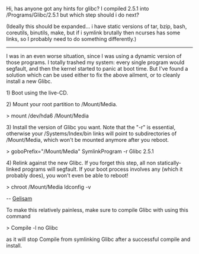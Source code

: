 Hi, has anyone got any hints for glibc?
I compiled 2.5.1 into /Programs/Glibc/2.5.1 but which step should i do next?


(Ideally this should be expanded... i have static versions of tar, bzip, 
bash, coreutils, binutils, make, but if i symlink brutally then 
ncurses has some links, so I probably need to do something 
differently.)


----------

I was in an even worse situation, since I was using a dynamic version of those programs. I totally trashed my system: every single program would segfault, and then the kernel started to panic at boot time. But I've found a solution which can be used either to fix the above ailment, or to cleanly install a new Glibc.

1) Boot using the live-CD.

2) Mount your root partition to /Mount/Media.

> mount /dev/hda6 /Mount/Media

3) Install the version of Glibc you want. Note that the "-r" is essential, otherwise your /Systems/Index/bin links will point to subdirectories of /Mount/Media, which won't be mounted anymore after you reboot.

> goboPrefix="/Mount/Media" SymlinkProgram -r Glibc 2.5.1

4) Relink against the new Glibc. If you forget this step, all non statically-linked programs will segfault. If your boot process involves any (which it probably does), you won't even be able to reboot!

> chroot /Mount/Media ldconfig -v

-- [[User:Gelisam|Gelisam]]

To make this relatively painless, make sure to compile Glibc with using this command

> Compile -l no Glibc

as it will stop Compile from symlinking Glibc after a successful compile and install.